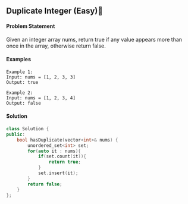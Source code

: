 ## Duplicate Integer (Easy)🎯


#### Problem Statement

Given an integer array nums, return true if any value appears more than once in the array, otherwise return false.

#### Examples

```
Example 1:
Input: nums = [1, 2, 3, 3]
Output: true

Example 2:
Input: nums = [1, 2, 3, 4]
Output: false
```

#### Solution

```cpp
class Solution {
public:
    bool hasDuplicate(vector<int>& nums) {
        unordered_set<int> set;
        for(auto it : nums){
            if(set.count(it)){
                return true;
            }
            set.insert(it);
        }
        return false;
    }
};
```
